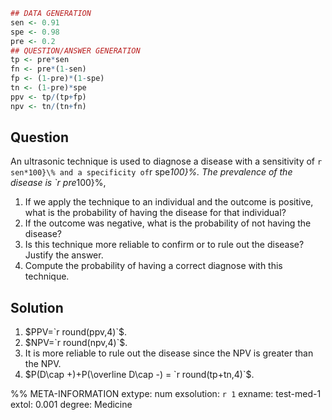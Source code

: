 ```r
## DATA GENERATION
sen <- 0.91
spe <- 0.98
pre <- 0.2
## QUESTION/ANSWER GENERATION
tp <- pre*sen
fn <- pre*(1-sen)
fp <- (1-pre)*(1-spe)
tn <- (1-pre)*spe
ppv <- tp/(tp+fp)
npv <- tn/(tn+fn)
```

## Question
An ultrasonic technique is used to diagnose a disease with a sensitivity of `r sen*100}\% and a specificity of `r spe*100}\%.
The prevalence of the disease is `r pre*100}\%, 

1. If we apply the technique to an individual and the outcome is positive, what is the probability of having the disease for that individual?
2. If the outcome was negative,  what is the probability of not having the disease?
3. Is this technique more reliable to confirm or to rule out the disease?
Justify the answer. 
4. Compute the probability of having a correct diagnose with this technique.


## Solution
1. $PPV=`r round(ppv,4)`$.
2. $NPV=`r round(npv,4)`$.
3. It is more reliable to rule out the disease since the NPV is greater than the NPV.
4. $P(D\cap +)+P(\overline D\cap -) = `r round(tp+tn,4)`$.

%% META-INFORMATION
extype: num
exsolution: `r 1`
exname: test-med-1
extol: 0.001
degree: Medicine

